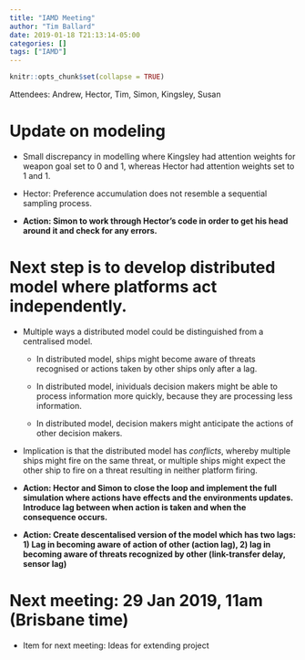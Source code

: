 ```yaml
---
title: "IAMD Meeting"
author: "Tim Ballard"
date: 2019-01-18 T21:13:14-05:00
categories: []
tags: ["IAMD"]
---
```


```r
knitr::opts_chunk$set(collapse = TRUE)
```

Attendees: Andrew, Hector, Tim, Simon, Kingsley, Susan

# Update on modeling

* Small discrepancy in modelling where Kingsley had attention weights for weapon goal set to 0 and 1, whereas Hector had attention weights set to 1 and 1.

* Hector: Preference accumulation does not resemble a sequential sampling process.

* **Action: Simon to work through Hector's code in order to get his head around it and check for any errors. **

# Next step is to develop distributed model where platforms act independently.

* Multiple ways a distributed model could be distinguished from a centralised model.

  * In distributed model, ships might become aware of threats recognised or actions taken by other ships only after a lag.

  * In distributed model, inividuals decision makers might be able to process information more     quickly, because they are processing less information.

  * In distributed model, decision makers might anticipate the actions of other decision makers.

* Implication is that the distributed model has _conflicts_, whereby multiple ships might fire on the same threat, or multiple ships might expect the other ship to fire on a threat resulting in neither platform firing.

* **Action: Hector and Simon to close the loop and implement the full simulation where actions have effects and the environments updates. Introduce lag between when action is taken and when the consequence occurs. **

* **Action: Create descentalised version of the model which has two lags: 1) Lag in becoming aware of action of other (action lag), 2) lag in becoming aware of threats recognized by other (link-transfer delay, sensor lag) **

# Next meeting: 29 Jan 2019, 11am (Brisbane time)

* Item for next meeting: Ideas for extending project





